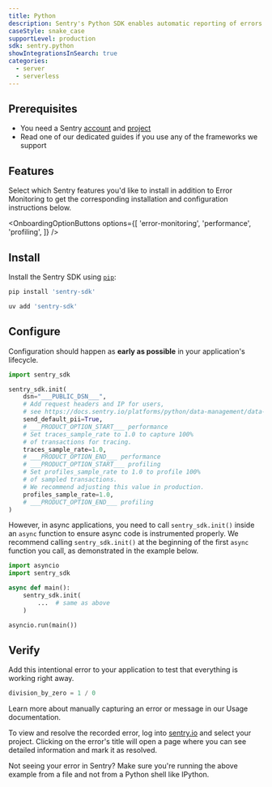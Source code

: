 ```yaml
---
title: Python
description: Sentry's Python SDK enables automatic reporting of errors and performance data in your application.
caseStyle: snake_case
supportLevel: production
sdk: sentry.python
showIntegrationsInSearch: true
categories:
  - server
  - serverless
---
```


## Prerequisites

* You need a Sentry [account](https://sentry.io/signup/) and [project](/product/projects/)
* Read one of our dedicated guides if you use any of the <PlatformLink to="/integrations/#web-frameworks">frameworks</PlatformLink> we support

## Features

<p className="mb-5">Select which Sentry features you'd like to install in addition to Error Monitoring to get the corresponding installation and configuration instructions below.</p>

<OnboardingOptionButtons
  options={[
    'error-monitoring',
    'performance',
    'profiling',
  ]}
/>

## Install

Install the Sentry SDK using [`pip`](https://pip.pypa.io/en/stable/):

```bash {tabTitle:pip}
pip install 'sentry-sdk'
```
```bash {tabTitle:uv}
uv add 'sentry-sdk'
```

## Configure

Configuration should happen as **early as possible** in your application's lifecycle.



```python
import sentry_sdk

sentry_sdk.init(
    dsn="___PUBLIC_DSN___",
    # Add request headers and IP for users,
    # see https://docs.sentry.io/platforms/python/data-management/data-collected/ for more info
    send_default_pii=True,
    # ___PRODUCT_OPTION_START___ performance
    # Set traces_sample_rate to 1.0 to capture 100%
    # of transactions for tracing.
    traces_sample_rate=1.0,
    # ___PRODUCT_OPTION_END___ performance
    # ___PRODUCT_OPTION_START___ profiling
    # Set profiles_sample_rate to 1.0 to profile 100%
    # of sampled transactions.
    # We recommend adjusting this value in production.
    profiles_sample_rate=1.0,
    # ___PRODUCT_OPTION_END___ profiling
)
```

However, in async applications, you need to call `sentry_sdk.init()` inside an `async` function to ensure async code is instrumented properly. We recommend calling `sentry_sdk.init()` at the beginning of the first `async` function you call, as demonstrated in the example below.

```python
import asyncio
import sentry_sdk

async def main():
    sentry_sdk.init(
        ...  # same as above
    )

asyncio.run(main())
```

## Verify

Add this intentional error to your application to test that everything is working right away.

```py
division_by_zero = 1 / 0
```

<Alert>

Learn more about manually capturing an error or message in our <PlatformLink to="/usage/">Usage documentation</PlatformLink>.

</Alert>

To view and resolve the recorded error, log into [sentry.io](https://sentry.io) and select your project. Clicking on the error's title will open a page where you can see detailed information and mark it as resolved.

<Alert>

Not seeing your error in Sentry? Make sure you're running the above example from a file and not from a Python shell like IPython.

</Alert>

